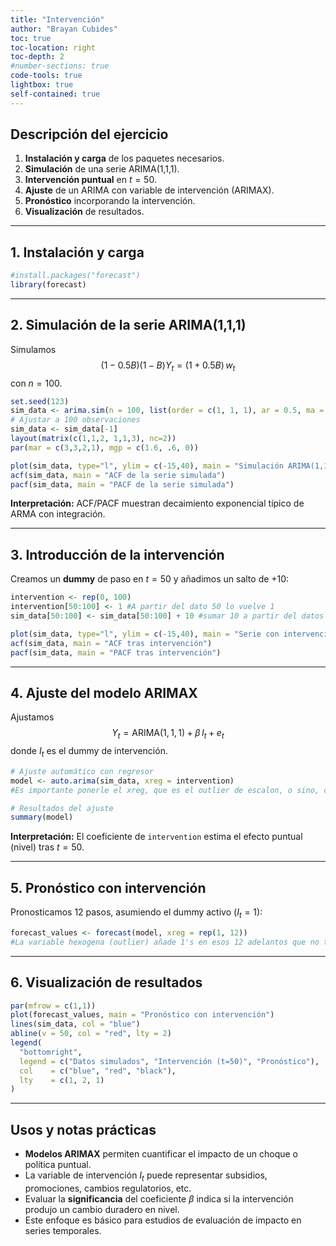 ```yaml
---
title: "Intervención"
author: "Brayan Cubides"
toc: true
toc-location: right
toc-depth: 2
#number-sections: true
code-tools: true
lightbox: true
self-contained: true   
---
```


## Descripción del ejercicio

1. **Instalación y carga** de los paquetes necesarios.  
2. **Simulación** de una serie ARIMA(1,1,1).  
3. **Intervención puntual** en $t=50$.  
4. **Ajuste** de un ARIMA con variable de intervención (ARIMAX).  
5. **Pronóstico** incorporando la intervención.  
6. **Visualización** de resultados.

---

## 1. Instalación y carga

```r
#install.packages("forecast")
library(forecast)
```

---

## 2. Simulación de la serie ARIMA(1,1,1)

Simulamos  
$$
(1 - 0.5B)(1-B)Y_t = (1 + 0.5B)\,w_t
$$
con $n=100$.

```r
set.seed(123)
sim_data <- arima.sim(n = 100, list(order = c(1, 1, 1), ar = 0.5, ma = 0.5))
# Ajustar a 100 observaciones
sim_data <- sim_data[-1]
layout(matrix(c(1,1,2, 1,1,3), nc=2))
par(mar = c(3,3,2,1), mgp = c(1.6, .6, 0))

plot(sim_data, type="l", ylim = c(-15,40), main = "Simulación ARIMA(1,1,1)")
acf(sim_data, main = "ACF de la serie simulada")
pacf(sim_data, main = "PACF de la serie simulada")
```

**Interpretación:** ACF/PACF muestran decaimiento exponencial típico de ARMA con integración.

---

## 3. Introducción de la intervención

Creamos un **dummy** de paso en $t=50$ y añadimos un salto de +10:

```r
intervention <- rep(0, 100)
intervention[50:100] <- 1 #A partir del dato 50 lo vuelve 1
sim_data[50:100] <- sim_data[50:100] + 10 #sumar 10 a partir del datos 50 (es el tamaño del impacto)

plot(sim_data, type="l", ylim = c(-15,40), main = "Serie con intervención en t=50")
acf(sim_data, main = "ACF tras intervención")
pacf(sim_data, main = "PACF tras intervención")
```

---

## 4. Ajuste del modelo ARIMAX

Ajustamos  
$$
Y_t = \text{ARIMA}(1,1,1) + \beta\,I_t + e_t
$$
donde $I_t$ es el dummy de intervención.

```r
# Ajuste automático con regresor
model <- auto.arima(sim_data, xreg = intervention)
#Es importante ponerle el xreg, que es el outlier de escalon, o sino, cambia la dinámica de la serie

# Resultados del ajuste
summary(model)
```

**Interpretación:** El coeficiente de `intervention` estima el efecto puntual (nivel) tras $t=50$.

---

## 5. Pronóstico con intervención

Pronosticamos 12 pasos, asumiendo el dummy activo ($I_t=1$):

```r
forecast_values <- forecast(model, xreg = rep(1, 12)) 
#La variable hexogena (outlier) añade 1's en esos 12 adelantos que no tenía registro
```

---

## 6. Visualización de resultados

```r
par(mfrow = c(1,1))
plot(forecast_values, main = "Pronóstico con intervención")
lines(sim_data, col = "blue")
abline(v = 50, col = "red", lty = 2)
legend(
  "bottomright",
  legend = c("Datos simulados", "Intervención (t=50)", "Pronóstico"),
  col    = c("blue", "red", "black"),
  lty    = c(1, 2, 1)
)
```

---

## Usos y notas prácticas

- **Modelos ARIMAX** permiten cuantificar el impacto de un choque o política puntual.  
- La variable de intervención $I_t$ puede representar subsidios, promociones, cambios regulatorios, etc.  
- Evaluar la **significancia** del coeficiente $\beta$ indica si la intervención produjo un cambio duradero en nivel.  
- Este enfoque es básico para estudios de evaluación de impacto en series temporales.  

